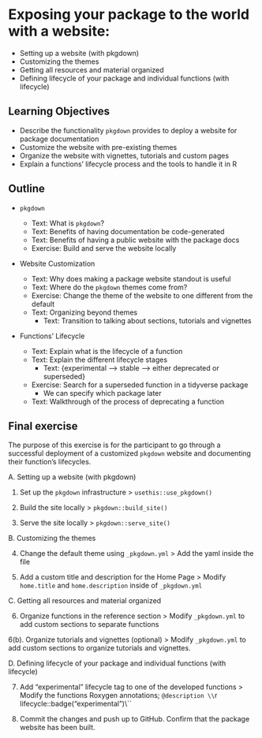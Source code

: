# Exposing your package to the world with a website:

- Setting up a website (with pkgdown)
- Customizing the themes
- Getting all resources and material organized
- Defining lifecycle of your package and individual functions (with lifecycle)

## Learning Objectives

* Describe the functionality `pkgdown` provides to deploy a website for package documentation
* Customize the website with pre-existing themes
* Organize the website with vignettes, tutorials and custom pages
* Explain a functions' lifecycle process and the tools to handle it in R

## Outline

* `pkgdown`

  * Text: What is `pkgdown`?
  * Text: Benefits of having documentation be code-generated
  * Text: Benefits of having a public website with the package docs
  * Exercise: Build and serve the website locally

* Website Customization

  * Text: Why does making a package website standout is useful
  * Text: Where do the `pkgdown` themes come from?
  * Exercise: Change the theme of the website to one different from the default
  * Text: Organizing beyond themes
      * Text: Transition to talking about sections, tutorials and vignettes

* Functions' Lifecycle
  
  * Text: Explain what is the lifecycle of a function
  * Text: Explain the different lifecycle stages
    * Text: {experimental --> stable --> either deprecated or superseded}
  * Exercise: Search for a superseded function in a tidyverse package
    * We can specify which package later
  * Text: Walkthrough of the process of deprecating a function

## Final exercise

The purpose of this exercise is for the participant to go through a successful deployment of a customized `pkgdown` website and documenting their function's lifecycles.

A. Setting up a website (with pkgdown)

1. Set up the `pkgdown` infrastructure
> `usethis::use_pkgdown()`

2. Build the site locally
> `pkgdown::build_site()`

3. Serve the site locally
> `pkgdown::serve_site()`

B. Customizing the themes

4. Change the default theme using `_pkgdown.yml`
> Add the yaml inside the file

5. Add a custom title and description for the Home Page
> Modify `home.title` and `home.description` inside of `_pkgdown.yml`

C. Getting all resources and material organized

6. Organize functions in the reference section
> Modify `_pkgdown.yml` to add custom sections to separate functions

6(b). Organize tutorials and vignettes (optional)
> Modify `_pkgdown.yml` to add custom sections to organize tutorials and vignettes.

D. Defining lifecycle of your package and individual functions (with lifecycle)

7. Add "experimental" lifecycle tag to one of the developed functions
> Modify the functions Roxygen annotations; `@description \\`r lifecycle::badge("experimental")\\``

8. Commit the changes and push up to GitHub. Confirm that the package website has been built.
